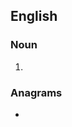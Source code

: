 ==English==

===Noun===
{{head|en|noun plural form}}

# {{plural of|abrader|lang=en}}

===Anagrams===
* {{anagrams|en|a=aabderrs|Barredas}}